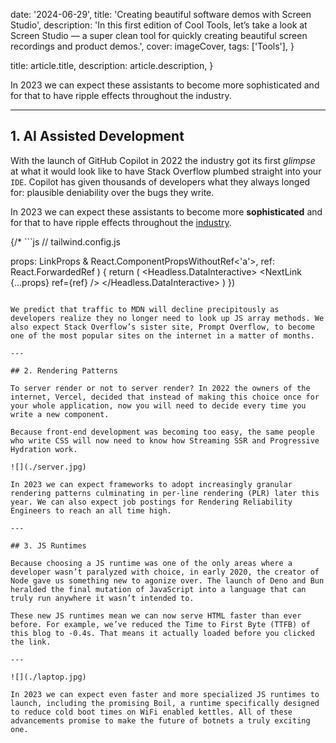 
  date: '2024-06-29',
  title: 'Creating beautiful software demos with Screen Studio',
  description:
    'In this first edition of Cool Tools, let’s take a look at Screen Studio — a super clean tool for quickly creating beautiful screen recordings and product demos.',
  cover: imageCover,
  tags: ['Tools'],
}

  title: article.title,
  description: article.description,
}

In 2023 we can expect these assistants to become more sophisticated and for that to have ripple effects throughout the industry.

---

## 1. AI Assisted Development

With the launch of GitHub Copilot in 2022 the industry got its first _glimpse_ at what it would look like to have Stack Overflow plumbed straight into your `IDE`. Copilot has given thousands of developers what they always longed for: plausible deniability over the bugs they write.

In 2023 we can expect these assistants to become more **sophisticated** and for that to have ripple effects throughout the [industry](https://apple.com).

{/* ```js
// tailwind.config.js

  props: LinkProps & React.ComponentPropsWithoutRef<'a'>,
  ref: React.ForwardedRef<HTMLAnchorElement>
) {
  return (
    <Headless.DataInteractive>
      <NextLink {...props} ref={ref} />
    </Headless.DataInteractive>
  )
})
``` */}

We predict that traffic to MDN will decline precipitously as developers realize they no longer need to look up JS array methods. We also expect Stack Overflow’s sister site, Prompt Overflow, to become one of the most popular sites on the internet in a matter of months.

---

## 2. Rendering Patterns

To server render or not to server render? In 2022 the owners of the internet, Vercel, decided that instead of making this choice once for your whole application, now you will need to decide every time you write a new component.

Because front-end development was becoming too easy, the same people who write CSS will now need to know how Streaming SSR and Progressive Hydration work.

![](./server.jpg)

In 2023 we can expect frameworks to adopt increasingly granular rendering patterns culminating in per-line rendering (PLR) later this year. We can also expect job postings for Rendering Reliability Engineers to reach an all time high.

---

## 3. JS Runtimes

Because choosing a JS runtime was one of the only areas where a developer wasn’t paralyzed with choice, in early 2020, the creator of Node gave us something new to agonize over. The launch of Deno and Bun heralded the final mutation of JavaScript into a language that can truly run anywhere it wasn’t intended to.

These new JS runtimes mean we can now serve HTML faster than ever before. For example, we’ve reduced the Time to First Byte (TTFB) of this blog to -0.4s. That means it actually loaded before you clicked the link.

---

![](./laptop.jpg)

In 2023 we can expect even faster and more specialized JS runtimes to launch, including the promising Boil, a runtime specifically designed to reduce cold boot times on WiFi enabled kettles. All of these advancements promise to make the future of botnets a truly exciting one.

